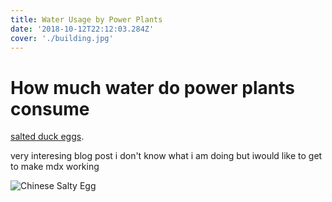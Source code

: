 ```yaml
---
title: Water Usage by Power Plants
date: '2018-10-12T22:12:03.284Z'
cover: './building.jpg'
---
```


# How much water do power plants consume 
[salted duck eggs](http://en.wikipedia.org/wiki/Salted_duck_egg).


very interesing blog post
i don't know what i am doing but iwould like to get to make mdx working 

![Chinese Salty Egg](./building.jpg)

<Counter />
